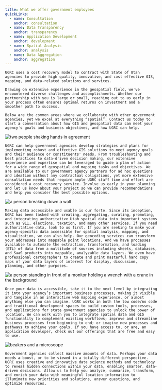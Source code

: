 ```yaml
---
title: What we offer government employees
quickLinks:
  - name: Consultation
    anchor: consultation
  - name: Data Transparency
    anchor: transparency
  - name: Application Development
    anchor: development
  - name: Spatial Analysis
    anchor: analysis
  - name: Data Aggregation
    anchor: aggregation
---
```




<Layout title={frontmatter.title}>
  <Section title="Solutions for government agencies" stripe>
  <QuickLinks links={frontmatter.quickLinks} slot="quick-links" />

    UGRC uses a cost recovery model to contract with State of Utah agencies to provide high quality, innovative, and cost effective GIS, mapping, and data-related solutions and services.

    Drawing on extensive experience in the geospatial field, we've encountered diverse challenges and accomplishments. Whether our partnership with you is large or small, reaching out to us early in your process often ensures optimal returns on investment and a smoother path to success.

    Below are the common areas where we collaborate with other government agencies, yet we excel at everything “spatial”. Contact us today to start a conversation about how GIS and geospatial data can meet your agency's goals and business objectives, and how UGRC can help.

  </Section>

  <Section title="Plan with us">
    <Image
      slot="image"
      src={agreementPhoto}
      alt="two people shaking hands in agreement"
      class="w-full max-w-[400px]"
    />

    UGRC can help government agencies develop strategies and plans for implementing robust and effective GIS solutions to meet agency goals and their audience or constituents' needs. From troubleshooting and best practices to data-driven decision making, our extensive experience and expertise can be leveraged to guide a plan of action for a wide range of geospatial and mapping tasks and objectives. We are available to our government agency partners for ad hoc questions and ideation without any contractual obligations, yet more extensive consultation needs that require ample UGRC staff time and effort are considered a cost recovery service. Involve us early in your planning and let us know about your project so we can provide recommendations and help you consider the best possible options.

  </Section>
  <Section title="Make data accessible" stripe>
    <Image
      slot="image"
      src={accessiblePhoto}
      alt="a person breaking down a wall"
      class="w-full max-w-[400px]"
    />

    Making data accessible and usable is our forte. Since its inception, UGRC has been tasked with creating, aggregating, curating, promoting, and integrating authoritative Utah spatial data into important systems such as 911, elections, taxation, and many other services. If you need authoritative data, look to us first. If you are seeking to make your agency-specific data accessible for spatial analysis, mapping, and visualization, we can also help. Our geocoding services can transform your addresses into mappable point locations. And we have processes available to automate the extraction, transformation, and loading (ETL) of data from a multitude of sources including sheets, databases, and SaaS products into mappable, analyzable data layers. We even have professional cartographers to create and print masterful hard copy maps of your data layers of interest for display, discussion, planning, and other purposes.

  </Section>
  <Section title="Let us build">
    <Image
      slot="image"
      src={applicationDevelopmentPhoto}
      alt="a person standing in front of a monitor holding a wrench with a crane in the background"
      class="w-full max-w-[400px]"
    />

    Once your data is accessible, take it to the next level by integrating it into your agency’s important business processes, making it visible and tangible in an interactive web mapping experience, or almost anything else you can imagine. UGRC works in both the low code/no code and traditional development spaces to build custom tools, processes, and applications for state government agencies to unlock the power of location. We can work with you to integrate spatial data and GIS functionality to complement existing workflows; improve and streamline business processes from beginning to end; or imagine new processes and pathways to achieve your goals. If you have access to, or are, an application developer, check out our offerings that are free and easy to use.

  </Section>
  <Section title="Investigate your data" stripe>
    <Image
      slot="image"
      src={dataSciencePhoto}
      alt="beakers and a microscope"
      class="w-full max-w-[400px]"
    />

    Government agencies collect massive amounts of data. Perhaps your data needs a boost, or to be viewed in a totally different perspective. UGRC uses creative and innovative data science methods and technology to reveal hidden connections within your data, enabling smarter, data-driven decisions. Allow us to help you analyze, summarize, transform, and enrich your data with meaningful location information to illuminate new priorities and solutions, answer questions, and optimize resources.

  </Section>
</Layout>

